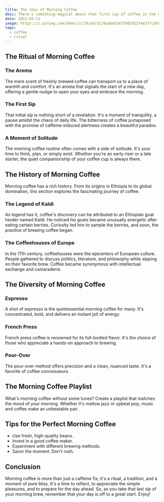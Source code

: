 ```yaml
---
title: The Joys of Morning Coffee
desc: There's something magical about that first sip of coffee in the morning. This blog post is a celebration of morning coffee, exploring its rich history, diverse flavors, and the joy it brings to our daily routines. Pour yourself a cup, and let's dive into the world of morning coffee!
date: 2022-03-11
image: https://i.pinimg.com/564x/1c/29/ad/1c29adbd53e7590242274e3ffc5b879d.jpg
tags:
  - coffee
  - ritual
---
```


## The Ritual of Morning Coffee

### The Aroma

The mere scent of freshly brewed coffee can transport us to a place of warmth and comfort. It's an aroma that signals the start of a new day, offering a gentle nudge to open your eyes and embrace the morning.

### The First Sip

That initial sip is nothing short of a revelation. It's a moment of tranquility, a pause amidst the chaos of daily life. The bitterness of coffee juxtaposed with the promise of caffeine-induced alertness creates a beautiful paradox.

### A Moment of Solitude

The morning coffee routine often comes with a side of solitude. It's your time to think, plan, or simply exist. Whether you're an early riser or a late starter, the quiet companionship of your coffee cup is always there.

## The History of Morning Coffee

Morning coffee has a rich history. From its origins in Ethiopia to its global domination, this section explores the fascinating journey of coffee.

### The Legend of Kaldi

As legend has it, coffee's discovery can be attributed to an Ethiopian goat herder named Kaldi. He noticed his goats became unusually energetic after eating certain berries. Curiosity led him to sample the berries, and soon, the practice of brewing coffee began.

### The Coffeehouses of Europe

In the 17th century, coffeehouses were the epicenters of European culture. People gathered to discuss politics, literature, and philosophy while sipping on their favorite brew. Coffee became synonymous with intellectual exchange and camaraderie.

## The Diversity of Morning Coffee

### Espresso

A shot of espresso is the quintessential morning coffee for many. It's concentrated, bold, and delivers an instant jolt of energy.

### French Press

French press coffee is renowned for its full-bodied flavor. It's the choice of those who appreciate a hands-on approach to brewing.

### Pour-Over

The pour-over method offers precision and a clean, nuanced taste. It's a favorite of coffee connoisseurs.

## The Morning Coffee Playlist

What's morning coffee without some tunes? Create a playlist that matches the mood of your morning. Whether it's mellow jazz or upbeat pop, music and coffee make an unbeatable pair.

## Tips for the Perfect Morning Coffee

- Use fresh, high-quality beans.
- Invest in a good coffee maker.
- Experiment with different brewing methods.
- Savor the moment. Don't rush.

## Conclusion

Morning coffee is more than just a caffeine fix; it's a ritual, a tradition, and a moment of pure bliss. It's a time to reflect, to appreciate the simple pleasures, and to prepare for the day ahead. So, as you take that last sip of your morning brew, remember that your day is off to a great start. Enjoy!
